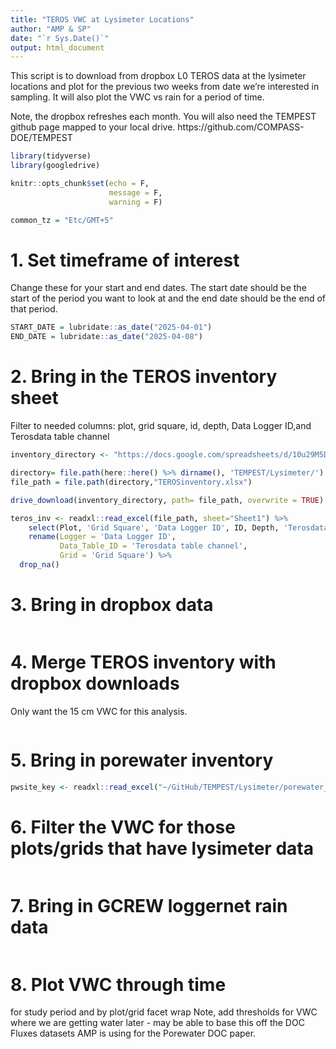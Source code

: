 ```yaml
---
title: "TEROS VWC at Lysimeter Locations"
author: "AMP & SP"
date: "`r Sys.Date()`"
output: html_document
---
```

This script is to download from dropbox L0 TEROS data at the lysimeter locations and plot for the previous two weeks from date we're interested in sampling. It will also plot the VWC vs rain for a period of time. 

Note, the dropbox refreshes each month. You will also need the TEMPEST github page mapped to your local drive.
https://github.com/COMPASS-DOE/TEMPEST

```r
library(tidyverse)
library(googledrive)

knitr::opts_chunk$set(echo = F, 
                      message = F,
                      warning = F)

common_tz = "Etc/GMT+5"
```

# 1. Set timeframe of interest

Change these for your start and end dates. The start date should be the start of the period you want to look at and the end date should be the end of that period. 

```r

START_DATE = lubridate::as_date("2025-04-01")
END_DATE = lubridate::as_date("2025-04-08")

```

# 2. Bring in the TEROS inventory sheet 

Filter to needed columns: plot, grid square, id, depth, Data Logger ID,and Terosdata table channel
```r
inventory_directory <- "https://docs.google.com/spreadsheets/d/10u29M5Dbkw54Z2DwkVBptVz6Td0SvSld/edit?gid=90806693#gid=90806693"

directory= file.path(here::here() %>% dirname(), 'TEMPEST/Lysimeter/')
file_path = file.path(directory,"TEROSinventory.xlsx")

drive_download(inventory_directory, path= file_path, overwrite = TRUE)

teros_inv <- readxl::read_excel(file_path, sheet="Sheet1") %>%
    select(Plot, 'Grid Square', 'Data Logger ID', ID, Depth, 'Terosdata table channel') %>% 
    rename(Logger = 'Data Logger ID',
           Data_Table_ID = 'Terosdata table channel',
           Grid = 'Grid Square') %>%
  drop_na()
```
# 3. Bring in dropbox data
```r
```

# 4. Merge TEROS inventory with dropbox downloads 

Only want the 15 cm VWC for this analysis. 
```r

```

# 5. Bring in porewater inventory 

```r
pwsite_key <- readxl::read_excel("~/GitHub/TEMPEST/Lysimeter/porewater_sites_complete_key.xlsx") 

```

# 6. Filter the VWC for those plots/grids that have lysimeter data

```r
```

# 7. Bring in GCREW loggernet rain data

```r

```

# 8. Plot VWC through time
for study period and by plot/grid facet wrap
Note, add thresholds for VWC where we are getting water later - may be able to base this off the DOC Fluxes datasets AMP is using for the Porewater DOC paper. 

```r

```